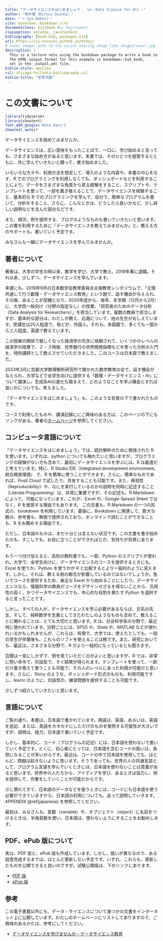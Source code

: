 ```yaml
--- 
title: "データサイエンスをはじめましょう   \n- Data Science for All -"
author: "鈴木寛（Hirosi Suzuki）"
date: "`r Sys.Date()`"
site: bookdown::bookdown_site
documentclass: bxjsbook #or bxjsreport
classoption: xelatex, ja=standard
bibliography: [book.bib, packages.bib]
url: https://icu-hsuzuki.github.io/ds4aj/
# cover-image: path to the social sharing image like images/cover.jpg
description: |
  This is a lecture note using the bookdown package to write a book in Japanese.
  The HTML output format for this example is bookdown::bs4_book,
  set in the _output.yml file.
biblio-style: apalike
csl: chicago-fullnote-bibliography.csl
biblio-title: "参考文献"
---
```



# この文書について  {-} 

```r
library(tidyverse)
library(showtext) 
font_add_google('Noto Sans')
showtext_auto()
```

データサイエンスを始めてみませんか。

データサイエンスは、広い意味をもったことばで、一口に、学び始めると言っても、さまざまな始め方があると思います。本書では、そのひとつを提案するとともに、共に学んでいきたいと願って、書き始めました。

いろいろな方々や、利用方法を想定して、導入のような内容や、本書の中心をなす、R でのプログラミングを利用しなくても、ダッシュボードなどを利用することにより、データをさまざまな角度から見る経験をすること、スクリプトや、テンプレートを使って、一部を置き換えることで、データサイエンスを経験すること、基本的な R でのプログラミングを学んで、自分で、簡単なプログラムを書いて、分析をすること、さらに、こんなときは、どうしたら良いかなど、少し詳しい説明などを含んだ部分などです。

また、順次、例を提供する、ブログのようなものも書いていきたいと思います。この書を利用するために「データサイエンスを教えてみませんか」と、教える方のサポートも、書いていく予定です。

みなさんも一緒にデータサイエンスを学んでみませんか。

## 著者について {-}

著者は、大学の学生の時以来、数学を学び、大学で教え、2019年春に退職。それ以来、少しずつ、データサイエンスを学んでいます。

幸運にも、2019年9月の日本数学会教育委員会主催教育シンポジウムで、「文理共通して行う数理・データサイエンス教育」という題で、話す機会が与えられ、その後、あることが契機となり、2020年度から、毎年、冬学期（12月から2月）に、大学院一般向け（分野の指定なし）の授業、「研究者のためのデータ分析（Data Analysis for Researchers）」を担当しています。複数の教員で担当しますが、基本的な部分は、わたしが教え、応用について、他の先生がおしえています。受講生は20人程度で、殆どが、外国人。それも、多国籍で、多くても一国から三人程度。英語で教えています。

この授業の関係で親しくなった経済学の先生に依頼されて、いくつかのレベルの経済学の授業で、２・３時限、世界銀行の世界開発指標などを使った分析の入門を、特別講師として教えさせていただきました。このコースは日本語で教えました。

2023年3月に京都大学数理解析研究所で開かれた数学教育の会で、話す機会が与えられ、大学などで全学生向けに提供する「数理・データサイエンス・AI」について講演し、生成系AIの進化も踏まえて、どのようなことを学ぶ機会とすれば良いかについても、考えました。

「データサイエンスをはじめましょう」も、このような背景の下で書かれたものです。

コースで利用したものや、講演記録ににご興味のある方は、このページの下にもリンクがある、著者の[ホームページ](https://icu-hsuzuki.github.io/science/computer/learning/ds.html)を参照してください。

## コンピュータ言語について {-}

「データサイエンスをはじめましょう」では、統計解析のために開発された R を使います。いずれは、python についても触れたいと思いますが、プログラミングの経験がない方も含めて、最初にデータサイエンスを学ぶには、R は最適だと考えています。特に、R Studio IDE（integrated development environment, 統合開発環境） で、R を簡単に使うことができます。さらに、簡単なものであれば、Posit Cloud で試したり、共有することも可能です。また、再現性（Reproducibility）や、なにを実行しているのかの説明を同時に記述すること（Literate Programming）は、非常に重要ですが、その記述も、R Markdown によって、可能になっています。これが、Excel や、Google Spread Sheet ではなく、R を推奨する理由でもあります。
この文書も、R Markdown の一つの形式の、bookdown を利用しています。最後に、Bookdown に関連して、膨大な数の、参考書も、無償で提供されており、オンラインで読むことができることも、R をお薦めする理由です。

ただし、日本語のものは、まだ十分とは言えない状況です。この文書を書き始めたのも、すこしでも、お役に立つことができればとの、気持ちが背景にあります。

もう一つ付け加えると、高校の教科書でも、一部、Python のスクリプトが使われ、大学で、全学生向けに、データサイエンスのコースを提供するときにも、Excel を使うか、Python を使うかが R と比較するとより一般的のように見えます。しかし、それは、教える側の都合が影響しているのではないでしょうか。急いでコースを提供するため、身近な Excel から始めることにしたり、データサイエンスなら、情報科学の教員がコースをデザインせざるを得ないことから、汎用性の高く、かつデータサイエンスでも、中心的な役割を果たす Python を選択すると言ったことです。

しかし、すべての人が、データサイエンスを学ぶ必要があるならば、文系の先生、そして、純粋数学を生業としてきたわたしのようなものも含めて、教えることに関わることは、とても大切だと思います。R は、社会科学系の分野で、最近特に使われています。分野ごとには、SPSS や、Stata や、MATLAB などが使われいるかもしれませんが、これらは、有償で、大学では、使えたとしても、一般の学生が卒業後も、これらのソフトを使えることは稀です。また、研究においても、最近は、さまざまな分野で、R がより一般的になっているとも聞きます。

百聞は一見にしかずで、例を見ていただくのがよいと思いますが、R では、非常に短い命令で、対話型で、すぐ結果が得られます。テンプレートを使って、一部だけ書き換えて使うことも可能で、その人のレベルにあった利用が可能だと思います。さらに、Shiny のような、ダッシュボード形式のものも、利用可能ですし、learnr のように、対話型の、練習問題を提供することも可能です。

少しずつ紹介していきたいと思います。

## 言語について {-}

ご覧の通り、本書は、日本語で書かれています。用語は、英語、あるいは、英語を追記、または、英語をカタカナにしただけのものを使用する可能性が大きいですが、説明は、極力、日本語で書いていく予定です。

しかし、基本的に、コード（プログラムの記述）には、日本語を使わないで書いていく予定です。とくに、初心者にとっては、日本語を含むコードの扱いは、負担になることが多いからです。最近は、コードの中で日本語を使用しても、ほとんど、問題は起きないように思います。そうであっても、世界の人の共通言語として、プログラム言語を学んでいくときには、日本語を使わないことは意義があると思います。世界中の人たちから、アイディアを学び、あるときは協力し、例を提供して、作業をしていくことが可能だからです。

少し慣れてきて、日本語のデータなどを扱うときには、コードにも日本語を使う必要ができていますから、日本語の利用についても、追って説明していきます。APPENDIX \@ref(japanese) を参照してください。

最初は、みなさんも、変数（variable）や、オブジェクト（object）に名前をつけるときは、半角英数を使い、日本語は、使わないようにすることをお勧めします。

## PDF、ePub 版について {-}

実は、PDF 版と、ePub 版も作成しています。しかし、扱いが異なるので、ある程度完成するまでは、ほとんど更新しない予定です。いずれ、これらも、更新したものを公開できると良いのですが。試験公開版は、下のリンクにあります。

* [PDF 版](https://icu-hsuzuki.github.io/ds4aj/ds4aj.pdf)
* [ePub 版](https://icu-hsuzuki.github.io/ds4aj/ds4aj.epub)

## 参考 {-}

この電子書籍以外にも、データ・サイエンスについて幾つかの文書をインターネット上に公開しています。わたしのホームページにリストしてありますので、ご興味のあるかたは、参考にしてください。

* [データサイエンスを学びませんか・データサイエンス教育](https://icu-hsuzuki.github.io/science/computer/learning/ds.html)
